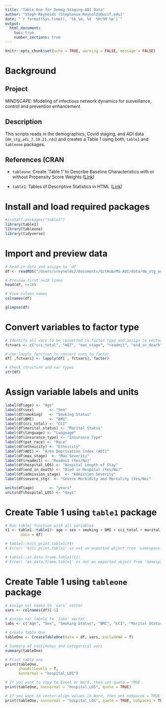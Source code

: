 ```yaml
---
title: "Table One for Demog-Staging-ADI Data"
author: "Steph Reynolds (Stephanie.Reynolds@ucsf.edu)"
date: "`r format(Sys.time(), '%b %d, %Y  %H:%M %p')`"
output:
  html_document:
    toc: true
    number_sections: true
---
```


```r
knitr::opts_chunk$set(echo = TRUE, warning = FALSE, message = FALSE)
```

# Background

## Project

MINDSCAPE: Modeling of infectious network dynamics for surveillance, control and prevention enhancement

## Description

This scripts reads in the demographics, Covid staging, and ADI data (`dm_stg_adi_7.19.21.rds`) and creates a Table 1 using both, `table1` and `tableone` packages.

## References (CRAN

-   `tableone`: Create 'Table 1' to Describe Baseline Characteristics with or
    without Propensity Score Weights ([Link](https://cran.r-project.org/web/packages/tableone/index.html))

-   `table1`: Tables of Descriptive Statistics in HTML ([Link](https://cran.r-project.org/web/packages/table1/))

# Install and load required packages

```r
#install.packages("table1")
library(table1)
library(tableone)
library(tidyverse)
```

# Import and preview data

```r
# Read in data and assign to `df`
df <- readRDS("/Users/sreynolds2/Documents/GitHub/MS-ADI/data/dm_stg_adi_7.19.21.rds")

# Preview first n=10 lines 
head(df, n=10)

# View column names
colnames(df)

glimpse(df)
```

# Convert variables to factor type

```r
# Identify all vars to be converted to factor type and assign to vector `fctvars`
fctvars <- c("cci_total", "ADI", "max_stage", "readmit", "end_in_death", "admission_stage", "severe_stg")

# Use lapply function to convert vars to factor
df[ ,fctvars] <- lapply(df[ , fctvars], factor)

# Check structure and var types
str(df)
```

# Assign variable labels and units

```r
label(df$age) <- "Age"
label(df$sex)       <- "Sex"
label(df$smoking)   <- "Smoking Status"
label(df$BMI)       <- "BMI"
label(df$cci_total) <- "CCI"
label(df$marital_status) <- "Marital Status"
label(df$language) <- "Language"
label(df$insurance_type) <- "Insurance Type"
label(df$pat_race) <- "Race"
label(df$ethnicity) <- "Ethnicity"
label(df$ADI) <- "Area Deprivation Index (ADI)"
label(df$max_stage)  <- "Max Severity"
label(df$readmit) <- "Readmit (Yes/No)"
label(df$hospital_LOS) <- "Hospital Length of Stay"
label(df$end_in_death) <- "Died in Hospital (Yes/No)"
label(df$admission_stage)  <- "Admission Severity"
label(df$severe_stg)  <- "Severe Morbidity and Mortality (Yes/No)"

units(df$age)       <- "years"
units(df$hospital_LOS) <- "days"
```

# Create Table 1 using `table1` package

```r
# Run table1 function with all variables 
t1 <- table1::table1(~ age + sex + smoking + BMI + cci_total + marital_status + language + insurance_type + pat_race + ethnicity + ADI + max_stage + readmit + hospital_LOS + end_in_death + admission_stage + severe_stg,
       data = df)

# table1::knit_print.table1(t1)
# Error: 'knit_print.table1' is not an exported object from 'namespace:table1'

# table1::as.data.frame.table1(t1)
# Error: 'as.data.frame.table1' is not an exported object from 'namespace:table1'
```

# Create Table 1 using `tableone` package

```r
# Assign col names to `vars` vector
vars <- colnames(df)[-1]

# Assign var labels to `labs` vector
labs <- c("Age", "Sex", "Smoking Status", "BMI", "CCI", "Marital Status", "Language", "Insurance Type", "Race", "Ethnicity", "Area Deprivation Index (ADI)", "Max Severity", "Readmit (Yes/No)",  "Hospital Length of Stay", "Died in Hospital (Yes/No)", "Admission Severity", "Severe Morbidity and Mortality (Yes/No)")

# Create Table One
tableOne <- CreateTableOne(data = df, vars, includeNA = T)

# Summary of continuous and categorical vars
summary(tableOne)

# Print table one
print(tableOne,
      showAllLevels = T, 
      nonnormal = "hospital_LOS")

# If you want to copy to Excel or Word, then set quote = TRUE
print(tableOne, nonnormal = "hospital_LOS", quote = TRUE)

# If you want to center-align values in Word, then set noSpaces = TRUE
print(tableOne, nonnormal = "hospital_LOS", quote = TRUE, noSpaces = TRUE)
```
